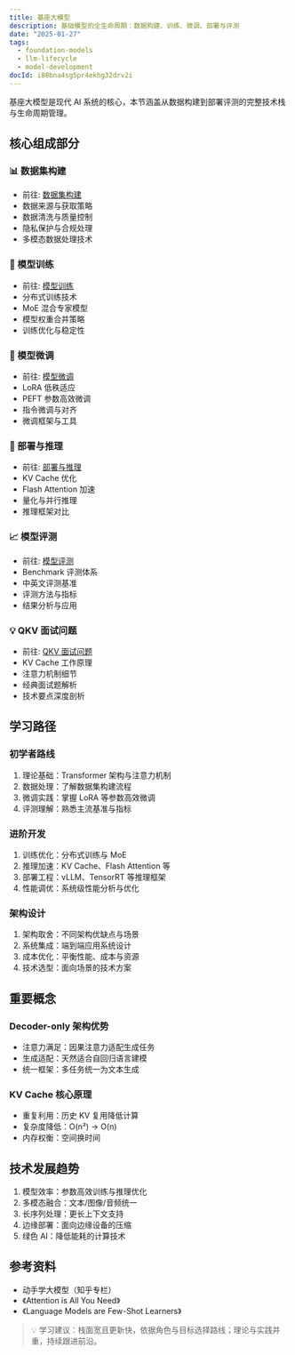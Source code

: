 ```yaml
---
title: 基座大模型
description: 基础模型的全生命周期：数据构建、训练、微调、部署与评测
date: "2025-01-27"
tags:
  - foundation-models
  - llm-lifecycle
  - model-development
docId: i88bna4sg5pr4ekhg32drv2i
---
```


基座大模型是现代 AI 系统的核心，本节涵盖从数据构建到部署评测的完整技术栈与生命周期管理。

## 核心组成部分

### 📊 数据集构建

- 前往: [数据集构建](./datasets/)
- 数据来源与获取策略
- 数据清洗与质量控制
- 隐私保护与合规处理
- 多模态数据处理技术

### 🔧 模型训练

- 前往: [模型训练](./training/)
- 分布式训练技术
- MoE 混合专家模型
- 模型权重合并策略
- 训练优化与稳定性

### 🎯 模型微调

- 前往: [模型微调](./finetune/)
- LoRA 低秩适应
- PEFT 参数高效微调
- 指令微调与对齐
- 微调框架与工具

### 🚀 部署与推理

- 前往: [部署与推理](./deploy-infer/)
- KV Cache 优化
- Flash Attention 加速
- 量化与并行推理
- 推理框架对比

### 📈 模型评测

- 前往: [模型评测](./evaluation/)
- Benchmark 评测体系
- 中英文评测基准
- 评测方法与指标
- 结果分析与应用

### 💡 QKV 面试问题

- 前往: [QKV 面试问题](./qkv-interview/)
- KV Cache 工作原理
- 注意力机制细节
- 经典面试题解析
- 技术要点深度剖析

## 学习路径

### 初学者路线

1. 理论基础：Transformer 架构与注意力机制
2. 数据处理：了解数据集构建流程
3. 微调实践：掌握 LoRA 等参数高效微调
4. 评测理解：熟悉主流基准与指标

### 进阶开发

1. 训练优化：分布式训练与 MoE
2. 推理加速：KV Cache、Flash Attention 等
3. 部署工程：vLLM、TensorRT 等推理框架
4. 性能调优：系统级性能分析与优化

### 架构设计

1. 架构取舍：不同架构优缺点与场景
2. 系统集成：端到端应用系统设计
3. 成本优化：平衡性能、成本与资源
4. 技术选型：面向场景的技术方案

## 重要概念

### Decoder-only 架构优势

- 注意力满足：因果注意力适配生成任务
- 生成适配：天然适合自回归语言建模
- 统一框架：多任务统一为文本生成

### KV Cache 核心原理

- 重复利用：历史 KV 复用降低计算
- 复杂度降低：O(n²) → O(n)
- 内存权衡：空间换时间

## 技术发展趋势

1. 模型效率：参数高效训练与推理优化
2. 多模态融合：文本/图像/音频统一
3. 长序列处理：更长上下文支持
4. 边缘部署：面向边缘设备的压缩
5. 绿色 AI：降低能耗的计算技术

## 参考资料

- 动手学大模型（知乎专栏）
- 《Attention is All You Need》
- 《Language Models are Few-Shot Learners》

> 💡 学习建议：栈面宽且更新快，依据角色与目标选择路线；理论与实践并重，持续跟进前沿。
